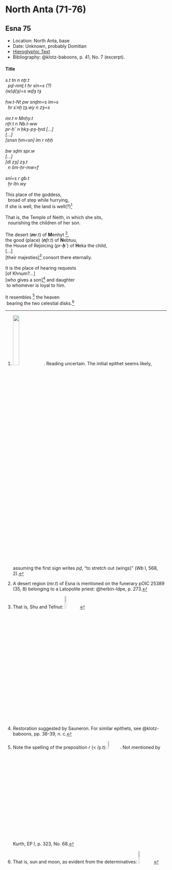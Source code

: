 # North Anta (71-76) {-} 

## Esna 75 {-}

- Location: North Anta, base
- Date: Unknown, probably Domitian
- [Hieroglyphic Text](https://www.ifao.egnet.net/uploads/publications/enligne/Temples-Esna002.pdf#page=228){target="_blank"}
- Bibliography: @klotz-baboons, p. 41, No. 7 (excerpt).

<style>
  .col2 {
    columns: 2 300px;         /* number of columns and width in pixels*/
    -webkit-columns: 2 300px; /* chrome, safari */
    -moz-columns: 2 300px;    /* firefox */
    -webkit-column-break-inside: avoid;
    -page-break-inside: avoid;
    -break-inside: avoid;
  }

</style>

#### Title {-}

<div class="col2">

| *s.t tn n nṯr.t  *
|   *pḏ-nmṯ.t ḥr sỉn=s (?)  *
| *(w)ḏ(ȝ)=s wḏȝ tȝ  *
|   
| *ḥw.t-Nt pw snḏm=s ỉm=s  *
|   *ḥr sʿnḫ ṯȝ.wy n zȝ=s  *
|   
| *mr.t n Mnḥy.t  *
| *nfr.t n Nb.t-ww  *
| *pr-ḥʿʿ n ḥkȝ-pȝ-ẖrd [...]  *
| *[...]  *
| *[snsn ḥm=sn] ỉm r nḥḥ  *
|   
| *bw sḏm spr.w *  
| *[...]  *
| *[dỉ zȝ] zȝ.t  *
|   *n šm-ḥr-mw=f  *
|     
| *snỉ=s r gb.t  *
|   *ẖr ỉtn.wy  *
|  
| This place of the goddess,
|   broad of step while hurrying,
| if she is well, the land is well(?)[^fn-75-1]
|
| That is, the Temple of Neith, in which she sits,
|   nourishing the children of her son.
| 
| The desert (***m****r.t*) of **M**enhyt [^fn-75-2],  
| the good (place) (***n****fr.t*) of **N**ebtuu,  
| the House of Rejoicing (*pr*-***ḥ****ʿʿ*) of **H**eka the child,  
| [...]  
| [their majesties][^fn-75-3] consort there eternally.  
|
| It is the place of hearing requests  
| [of Khnum?...]
| [who gives a son][^fn-75-4] and daughter
|  to whomever is loyal to him.
| 
| It resembles [^fn-75-5] the heaven 
|  bearing the two celestial disks.[^fn-75-6]

</div>

[^fn-75-1]: ![](images/75_1.png){width=20%}. Reading uncertain. The initial epithet seems likely, assuming the first sign writes *pḏ*, "to stretch out (wings)" (*Wb* I, 568, 2).

[^fn-75-2]: A desert region (*mr.t*) of Esna is mentioned on the funerary pOIC 25389 (35, 8) belonging to a Latopolite priest: @herbin-ldpe, p. 273.

[^fn-75-3]: That is, Shu and Tefnut: ![](images/75_2.png){width=10%}

[^fn-75-4]: Restoration suggested by Sauneron. For similar epithets, see @klotz-baboons, pp. 38-39, n. c.

[^fn-75-5]: Note the spelling of the preposition *r* (< *ỉȝ.t*): ![](images/75_3.png){width=8%}. Not mentioned by Kurth, EP I, p. 323, No. 68.

[^fn-75-6]: That is, sun and moon, as evident from the determinatives: ![](images/75_4.png){width=10%}
